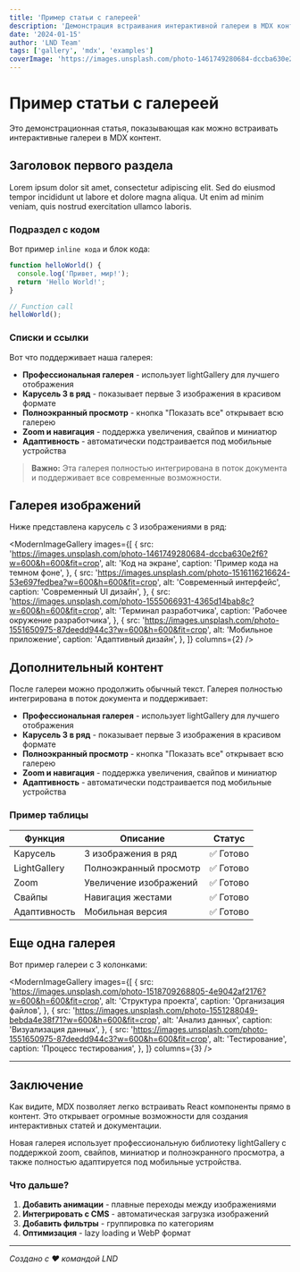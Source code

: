 ```yaml
---
title: 'Пример статьи с галереей'
description: 'Демонстрация встраивания интерактивной галереи в MDX контент'
date: '2024-01-15'
author: 'LND Team'
tags: ['gallery', 'mdx', 'examples']
coverImage: 'https://images.unsplash.com/photo-1461749280684-dccba630e2f6?w=800&h=400&fit=crop'
---
```


# Пример статьи с галереей

Это демонстрационная статья, показывающая как можно встраивать интерактивные галереи в MDX контент.

## Заголовок первого раздела

Lorem ipsum dolor sit amet, consectetur adipiscing elit. Sed do eiusmod tempor incididunt ut labore et dolore magna aliqua. Ut enim ad minim veniam, quis nostrud exercitation ullamco laboris.

### Подраздел с кодом

Вот пример `inline кода` и блок кода:

```javascript
function helloWorld() {
  console.log('Привет, мир!');
  return 'Hello World!';
}

// Function call
helloWorld();
```

### Списки и ссылки

Вот что поддерживает наша галерея:

- **Профессиональная галерея** - использует lightGallery для лучшего отображения
- **Карусель 3 в ряд** - показывает первые 3 изображения в красивом формате
- **Полноэкранный просмотр** - кнопка "Показать все" открывает всю галерею
- **Zoom и навигация** - поддержка увеличения, свайпов и миниатюр
- **Адаптивность** - автоматически подстраивается под мобильные устройства

> **Важно:** Эта галерея полностью интегрирована в поток документа и поддерживает все современные возможности.

## Галерея изображений

Ниже представлена карусель с 3 изображениями в ряд:

<ModernImageGallery
  images={[
    {
      src: 'https://images.unsplash.com/photo-1461749280684-dccba630e2f6?w=600&h=600&fit=crop',
      alt: 'Код на экране',
      caption: 'Пример кода на темном фоне',
    },
    {
      src: 'https://images.unsplash.com/photo-1516116216624-53e697fedbea?w=600&h=600&fit=crop',
      alt: 'Современный интерфейс',
      caption: 'Современный UI дизайн',
    },
    {
      src: 'https://images.unsplash.com/photo-1555066931-4365d14bab8c?w=600&h=600&fit=crop',
      alt: 'Терминал разработчика',
      caption: 'Рабочее окружение разработчика',
    },
    {
      src: 'https://images.unsplash.com/photo-1551650975-87deedd944c3?w=600&h=600&fit=crop',
      alt: 'Мобильное приложение',
      caption: 'Адаптивный дизайн',
    },
  ]}
  columns={2}
/>

## Дополнительный контент

После галереи можно продолжить обычный текст. Галерея полностью интегрирована в поток документа и поддерживает:

- **Профессиональная галерея** - использует lightGallery для лучшего отображения
- **Карусель 3 в ряд** - показывает первые 3 изображения в красивом формате
- **Полноэкранный просмотр** - кнопка "Показать все" открывает всю галерею
- **Zoom и навигация** - поддержка увеличения, свайпов и миниатюр
- **Адаптивность** - автоматически подстраивается под мобильные устройства

### Пример таблицы

| Функция      | Описание               | Статус    |
| ------------ | ---------------------- | --------- |
| Карусель     | 3 изображения в ряд    | ✅ Готово |
| LightGallery | Полноэкранный просмотр | ✅ Готово |
| Zoom         | Увеличение изображений | ✅ Готово |
| Свайпы       | Навигация жестами      | ✅ Готово |
| Адаптивность | Мобильная версия       | ✅ Готово |

## Еще одна галерея

Вот пример галереи с 3 колонками:

<ModernImageGallery
  images={[
    {
      src: 'https://images.unsplash.com/photo-1518709268805-4e9042af2176?w=600&h=600&fit=crop',
      alt: 'Структура проекта',
      caption: 'Организация файлов',
    },
    {
      src: 'https://images.unsplash.com/photo-1551288049-bebda4e38f71?w=600&h=600&fit=crop',
      alt: 'Анализ данных',
      caption: 'Визуализация данных',
    },
    {
      src: 'https://images.unsplash.com/photo-1551650975-87deedd944c3?w=600&h=600&fit=crop',
      alt: 'Тестирование',
      caption: 'Процесс тестирования',
    },
  ]}
  columns={3}
/>

---

## Заключение

Как видите, MDX позволяет легко встраивать React компоненты прямо в контент. Это открывает огромные возможности для создания интерактивных статей и документации.

Новая галерея использует профессиональную библиотеку lightGallery с поддержкой zoom, свайпов, миниатюр и полноэкранного просмотра, а также полностью адаптируется под мобильные устройства.

### Что дальше?

1. **Добавить анимации** - плавные переходы между изображениями
2. **Интегрировать с CMS** - автоматическая загрузка изображений
3. **Добавить фильтры** - группировка по категориям
4. **Оптимизация** - lazy loading и WebP формат

---

_Создано с ❤️ командой LND_
